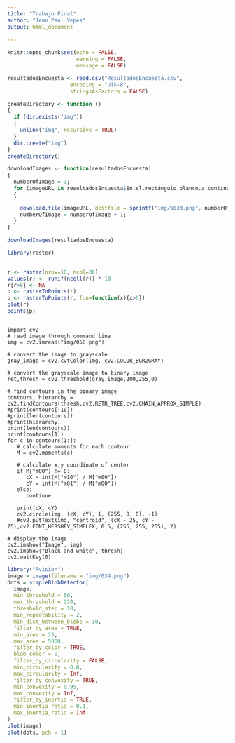 ```yaml
---
title: "Trabajo Final"
author: "Jean Paul Yepes"
output: html_document
    
---
```



```r
knitr::opts_chunk$set(echo = FALSE,
                      warning = FALSE,
                      message = FALSE)
```


```r
resultadosEncuesta <- read.csv("ResultadosEncuesta.csv",
                    encoding = "UTF-8",
                    stringsAsFactors = FALSE)
```

```r
createDirectory <- function ()
{
  if (dir.exists("img"))
  {
    unlink("img", recursive = TRUE)
  }
  dir.create("img")
}
createDirectory()
```



```r
downloadImages <- function(resultadosEncuesta)
{
  numberOfImage = 1;
  for (imageURL in resultadosEncuesta$En.el.rectángulo.blanco.a.continuación..ponga.50.puntos.de.manera.aleatoria)
  {
    
    download.file(imageURL, destfile = sprintf("img/%03d.png", numberOfImage), method = "wget")
    numberOfImage = numberOfImage + 1;
  }
}

downloadImages(resultadosEncuesta)
```


```r
library(raster)

 
r <- raster(nrow=18, ncol=36)
values(r) <- runif(ncell(r)) * 10
r[r>8] <- NA
p <- rasterToPoints(r)
p <- rasterToPoints(r, fun=function(x){x>6})
plot(r)
points(p)

```

```r

```



```python3
import cv2
# read image through command line
img = cv2.imread("img/058.png")

# convert the image to grayscale
gray_image = cv2.cvtColor(img, cv2.COLOR_BGR2GRAY)

# convert the grayscale image to binary image
ret,thresh = cv2.threshold(gray_image,200,255,0)

# find contours in the binary image
contours, hierarchy = cv2.findContours(thresh,cv2.RETR_TREE,cv2.CHAIN_APPROX_SIMPLE)
#print(contours[:10])
#print(len(contours))
#print(hierarchy)
print(len(contours))
print(contours[1])
for c in contours[1:]:
   # calculate moments for each contour
   M = cv2.moments(c)

   # calculate x,y coordinate of center
   if M["m00"] != 0:
      cX = int(M["m10"] / M["m00"])
      cY = int(M["m01"] / M["m00"])
   else:
      continue

   print(cX, cY)
   cv2.circle(img, (cX, cY), 1, (255, 0, 0), -1)
   #cv2.putText(img, "centroid", (cX - 25, cY - 25),cv2.FONT_HERSHEY_SIMPLEX, 0.5, (255, 255, 255), 2)

# display the image
cv2.imshow("Image", img)
cv2.imshow("Black and white", thresh)
cv2.waitKey(0)

```



```r
library("Rvision")
image = image(filename = "img/034.png")
dots = simpleBlobDetector(
  image,
  min_threshold = 50,
  max_threshold = 220,
  threshold_step = 10,
  min_repeatability = 2,
  min_dist_between_blobs = 10,
  filter_by_area = TRUE,
  min_area = 25,
  max_area = 5000,
  filter_by_color = TRUE,
  blob_color = 0,
  filter_by_circularity = FALSE,
  min_circularity = 0.8,
  max_circularity = Inf,
  filter_by_convexity = TRUE,
  min_convexity = 0.95,
  max_convexity = Inf,
  filter_by_inertia = TRUE,
  min_inertia_ratio = 0.1,
  max_inertia_ratio = Inf
)
plot(image)
plot(dots, pch = 1)
```
```r


```





